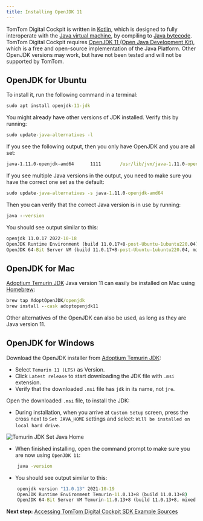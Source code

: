 ```yaml
---
title: Installing OpenJDK 11
---
```


TomTom Digital Cockpit is written in 
[Kotlin](https://en.wikipedia.org/wiki/Kotlin_%28programming_language%29), which is designed to 
fully interoperate with the 
[Java virtual machine](https://en.wikipedia.org/wiki/Java_virtual_machine), by compiling to 
[Java bytecode](https://en.wikipedia.org/wiki/Java_bytecode). TomTom Digital Cockpit requires
[OpenJDK 11 (Open Java Development Kit)](https://en.wikipedia.org/wiki/OpenJDK), which is a free 
and open-source implementation of the Java Platform. Other OpenJDK versions may work, but have not 
been tested and will not be supported by TomTom.

## OpenJDK for Ubuntu

To install it, run the following command in a terminal:

```cmd
sudo apt install openjdk-11-jdk
```

You might already have other versions of JDK installed. Verify this by running:

```cmd
sudo update-java-alternatives -l
```

If you see the following output, then you only have OpenJDK and you are all set:

```cmd
java-1.11.0-openjdk-amd64      1111       /usr/lib/jvm/java-1.11.0-openjdk-amd64
```

If you see multiple Java versions in the output, you need to make sure you have the correct one set
as the default:

```cmd
sudo update-java-alternatives -s java-1.11.0-openjdk-amd64
```

Then you can verify that the correct Java version is in use by running:

```cmd
java --version
```

You should see output similar to this:

```cmd
openjdk 11.0.17 2022-10-18
OpenJDK Runtime Environment (build 11.0.17+8-post-Ubuntu-1ubuntu220.04)
OpenJDK 64-Bit Server VM (build 11.0.17+8-post-Ubuntu-1ubuntu220.04, mixed mode, sharing)
```

## OpenJDK for Mac

[Adoptium Temurin JDK](https://adoptium.net/?variant=openjdk11) Java version 11 can easily be
installed on Mac using [Homebrew](https://brew.sh/):

```cmd
brew tap AdoptOpenJDK/openjdk
brew install --cask adoptopenjdk11
```

Other alternatives of the OpenJDK can also be used, as long as they are Java version 11.

## OpenJDK for Windows

Download the OpenJDK installer from
[Adoptium Temurin JDK](https://adoptium.net/?variant=openjdk11):

- Select `Temurin 11 (LTS)` as Version.
- Click `Latest release` to start downloading the JDK file with `.msi` extension.
- Verify that the downloaded `.msi` file has `jdk` in its name, not `jre`.

Open the downloaded `.msi` file, to install the JDK:

- During installation, when you arrive at `Custom Setup` screen, press the cross next to
  `Set JAVA_HOME` settings and select: `Will be installed on local hard drive`.

![Temurin JDK Set Java Home](images/temurin_jdk_set_java_home.png)

- When finished installing, open the command prompt to make sure you are now using `OpenJDK 11`:

```cmd
    java -version
```

- You should see output similar to this:

```cmd
    openjdk version "11.0.13" 2021-10-19
    OpenJDK Runtime Environment Temurin-11.0.13+8 (build 11.0.13+8)
    OpenJDK 64-Bit Server VM Temurin-11.0.13+8 (build 11.0.13+8, mixed mode)
```

__Next step:__ 
[Accessing TomTom Digital Cockpit SDK Example Sources](/tomtom-digital-cockpit/developers/getting-started/accessing-tomtom-digital-cockpit-sdk-example-sources)
